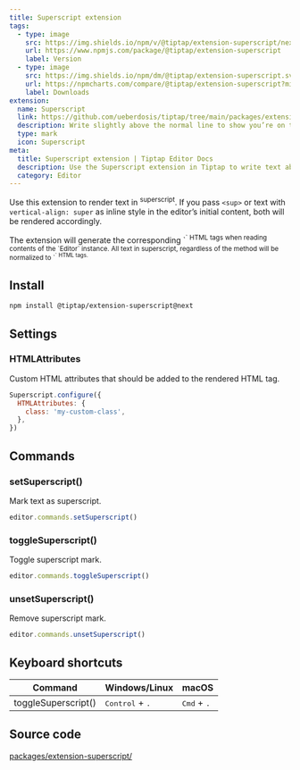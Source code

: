 ```yaml
---
title: Superscript extension
tags:
  - type: image
    src: https://img.shields.io/npm/v/@tiptap/extension-superscript/next?label=version
    url: https://www.npmjs.com/package/@tiptap/extension-superscript
    label: Version
  - type: image
    src: https://img.shields.io/npm/dm/@tiptap/extension-superscript.svg
    url: https://npmcharts.com/compare/@tiptap/extension-superscript?minimal=true
    label: Downloads
extension:
  name: Superscript
  link: https://github.com/ueberdosis/tiptap/tree/main/packages/extension-superscript
  description: Write slightly above the normal line to show you’re on the next level.
  type: mark
  icon: Superscript
meta:
  title: Superscript extension | Tiptap Editor Docs
  description: Use the Superscript extension in Tiptap to write text above the normal line. Learn more in our docs!
  category: Editor
---
```



Use this extension to render text in <sup>superscript</sup>. If you pass `<sup>` or text with `vertical-align: super` as inline style in the editor’s initial content, both will be rendered accordingly.

<Callout title="Restrictions" variant="default">
    The extension will generate the corresponding `<sup>` HTML tags when reading contents of the `Editor` instance. All text in superscript, regardless of the method will be normalized to `<sup>` HTML tags.
</Callout>

<CodeDemo path="/Marks/Superscript" />

## Install

```bash
npm install @tiptap/extension-superscript@next
```

## Settings

### HTMLAttributes

Custom HTML attributes that should be added to the rendered HTML tag.

```js
Superscript.configure({
  HTMLAttributes: {
    class: 'my-custom-class',
  },
})
```

## Commands

### setSuperscript()

Mark text as superscript.

```js
editor.commands.setSuperscript()
```

### toggleSuperscript()

Toggle superscript mark.

```js
editor.commands.toggleSuperscript()
```

### unsetSuperscript()

Remove superscript mark.

```js
editor.commands.unsetSuperscript()
```

## Keyboard shortcuts

| Command             | Windows/Linux                     | macOS                         |
| ------------------- | --------------------------------- | ----------------------------- |
| toggleSuperscript() | <kbd>Control</kbd> + <kbd>.</kbd> | <kbd>Cmd</kbd> + <kbd>.</kbd> |

## Source code

[packages/extension-superscript/](https://github.com/ueberdosis/tiptap/blob/main/packages/extension-superscript/)
